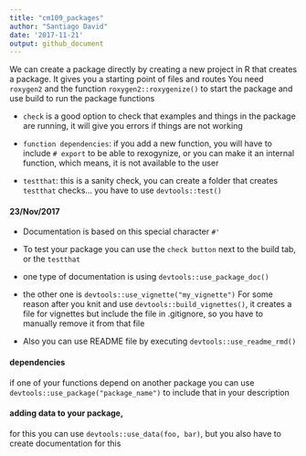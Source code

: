 ```yaml
---
title: "cm109_packages"
author: "Santiago David"
date: '2017-11-21'
output: github_document
---
```


We can create a package directly by creating a new project in R that creates a package.
It gives you a starting point of files and routes
You need `roxygen2` and the function `roxygen2::roxygenize()` to start the package and use build to run the package functions

- `check` is a good option to check that examples and things in the package are running, it will give you errors if things are not working

- `function dependencies`:
if you add a new function, you will have to include `# export` to be able to rexogynize, or you can make it an internal function, which means, it is not available to the user

- `testthat`: this is a sanity check, you can create a folder that creates `testthat` checks... you have to use `devtools::test()`

#### 23/Nov/2017

- Documentation is based on this special character `#'`
- To test your package you can use the `check button` next to the build tab, or the `testthat`
- one type of documentation is using `devtools::use_package_doc()`
- the other one is `devtools::use_vignette("my_vignette")`
  For some reason after you knit and use `devtools::build_vignettes()`, it creates a file for  vignettes but include the file in .gitignore, so you have to manually remove it from that    file
  
- Also you can use README file by executing `devtools::use_readme_rmd()`


#### dependencies
if one of your functions depend on another package you can use `devtools::use_package("package_name")` to include that in your description

#### adding data to your package,
for this you can use `devtools::use_data(foo, bar)`, but you also have to create documentation for this